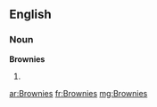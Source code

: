 ==English==

===Noun===
'''Brownies'''

# {{plural of|[[Brownie]]}}

[[ar:Brownies]]
[[fr:Brownies]]
[[mg:Brownies]]